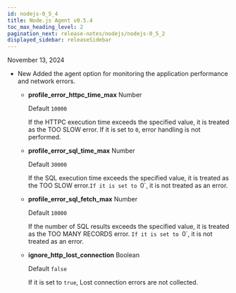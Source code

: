 ```yaml
---
id: nodejs-0_5_4
title: Node.js Agent v0.5.4
toc_max_heading_level: 2
pagination_next: release-notes/nodejs/nodejs-0_5_2
displayed_sidebar: releaseSidebar
---
```


November 13, 2024

- <Status priority='1'>New</Status> Added the agent option for monitoring the application performance and network errors.

  - **profile_error_httpc_time_max** <span class='type'>Number</span>

    Default `10000`

    If the HTTPC execution time exceeds the specified value, it is treated as the TOO SLOW error. If it is set to `0`, error handling is not performed.

  - **profile_error_sql_time_max** <span class='type'>Number</span> 

    Default `30000`

    If the SQL execution time exceeds the specified value, it is treated as the TOO SLOW error.`If it is set to `0\`, it is not treated as an error.

  - **profile_error_sql_fetch_max** <span class='type'>Number</span>

    Default `10000`

    If the number of SQL results exceeds the specified value, it is treated as the TOO MANY RECORDS error. `If it is set to `0\`, it is not treated as an error.

  - **ignore_http_lost_connection** <span class='type'>Boolean</span>

    Default `false`

    If it is set to `true`, Lost connection errors are not collected.


<DownloadNode ver="0.5.4" />
